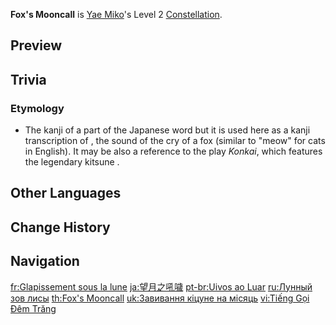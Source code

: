 {{Constellation Infobox
|image       = Constellation Fox's Mooncall.png
|description = Sesshou Sakura start at Level 2 when created, their max level is increased to 4, and their attack range is increased by 60%.
|level       = 2
|character   = Yae Miko
}}
'''Fox's Mooncall''' is [[Yae Miko]]'s Level 2 [[Constellation]].

==Preview==
{{Preview
|file=Yakan Evocation Sesshou Sakura C2 Preview
|caption=Sesshou Sakura's appearance at levels 4, 3, and 2 respectively
}}

==Trivia==
===Etymology===
{{See also|Meditations of a Yako#Trivia}}
* The kanji of a part of the Japanese word {{ja|吼噦|rm=konkai|tl=to roar and hiccup,}} but it is used here as a kanji transcription of {{ja|こんこん|rm=konkon}}, the sound of the cry of a fox (similar to "meow" for cats in English). It may be also a reference to the ''{{w|Kyōgen|kyougen}}'' play ''Konkai'', which features the legendary kitsune {{w|Hakuzōsu|Hakuzousu}}.

==Other Languages==
{{Other Languages
|en      = Fox's Mooncall
|zhs     = 望月吼哕声
|zhs_rm  = Wàngyuè Hǒuyuě Shēng{{Assumed}}
|zht     = 望月吼噦聲
|zht_rm  = Suìyuè Hǒuyuě Shēng{{Assumed}}
|zh_tl   = Full Moon Fox-Howling Voice
|zh_note = {{zh|s=吼哕|t=吼噦}} literally means "to roar and vomit" in Chinese (possibly synonymous with {{zh|呕吼|ǒuhǒu|lit=vomiting-roar}} or "howling of a beast") but probably it follows the Japanese sense here. The name in the traditional character version differs from that in the simplified one, possibly meaning "Fox-Crying Voice to Passing Years."
|ja      = 望月之吼噦
|ja_rm   = Bougetsu no Konkai{{Assumed}}
|ja_tl   = Fox-Howling at Full Moon
|ko      = 달을 향한 포효
|ko_rm   = Dal-eul Hyanghan Pohyo
|ko_tl   = Roar to the Moon
|es      = Aullido lunar
|es_tl   = Lunar Howling
|fr      = Glapissement sous la lune
|fr_tl   = Yelp Under the Moon
|ru      = Лунный зов лисы
|ru_tl   = Fox's Mooncall
|th      = Fox's Mooncall
|vi      = Tiếng Gọi Đêm Trăng
|vi_tl   = Moon Night Call
|de      = Mondgesang der Kitsune
|de_tl   = Moonsong of the Kitsune
|id      = Fox's Mooncall
|pt      = Uivos ao Luar
|pt_tl   = Howls in the Moonlight
|tr      = Tilkinin Ay Çağrısı
|tr_tl   = Fox's Moon Call
|it      = Richiamo della luna
|it_tl   = Call of the Moon
}}

==Change History==
{{Change History|2.5}}

==Navigation==
{{Talent Navbox|Yae Miko}}

[[fr:Glapissement sous la lune]]
[[ja:望月之吼噦]]
[[pt-br:Uivos ao Luar]]
[[ru:Лунный зов лисы]]
[[th:Fox's Mooncall]]
[[uk:Завивання кіцуне на місяць]]
[[vi:Tiếng Gọi Đêm Trăng]]